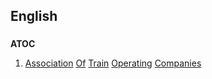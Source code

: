 ==English==

==={{acronym}}===
{{wikipedia|Association of Train Operating Companies}}
'''ATOC'''

# {{context|UK|rail transport}} [[association|Association]] [[of|Of]] [[train|Train]] [[operating|Operating]] [[companies|Companies]]
